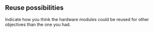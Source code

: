 ## Reuse possibilities

Indicate how you think the hardware modules could be reused for other objectives than the one you had.